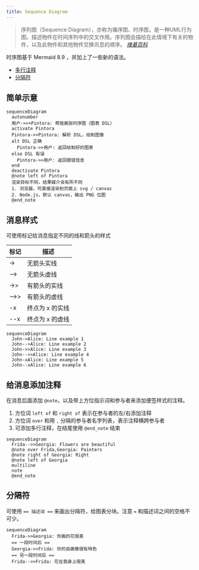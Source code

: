 ```yaml
---
title: Sequence Diagram
---
```


> 序列图（Sequence Diagram），亦称为循序图、时序图，是一种UML行为图。描述物件在时间序列中的交叉作用。序列图会描绘在此情境下有关的物件，以及此物件和其他物件交换讯息的顺序。
> <cite><a href="https://www.wikiwand.com/zh-hans/%E6%97%B6%E5%BA%8F%E5%9B%BE">维基百科</a></cite>

时序图基于 Mermaid 8.9 ，并加上了一些新的语法。

- [多行注释](#给消息添加注释)
- [分隔符](#分隔符)

## 简单示意

```pintora play
sequenceDiagram
  autonumber
  用户->>+Pintora: 帮我画张时序图（图表 DSL）
  activate Pintora
  Pintora->>Pintora: 解析 DSL，绘制图像
  alt DSL 正确
    Pintora->>用户: 返回绘制好的图表
  else DSL 有误
    Pintora->>用户: 返回报错信息
  end
  deactivate Pintora
  @note left of Pintora
  渲染目标不同，结果媒介会有所不同
  1. 浏览器，可直接渲染到页面上 svg / canvas
  2. Node.js，默认 canvas，输出 PNG 位图
  @end_note
```

## 消息样式

可使用标记给消息指定不同的线和箭头的样式

| 标记   | 描述            |
| ------ | -------         |
| ->     | 无箭头实线      |
| -->    | 无箭头虚线      |
| ->>    | 有箭头的实线    |
| -->>   | 有箭头的虚线    |
| -x     | 终点为 x 的实线 |
| --x    | 终点为 x 的虚线 |

```pintora play
sequenceDiagram
  John->Alice: Line example 1
  John-->Alice: Line example 2
  John->>Alice: Line example 3
  John-->>Alice: Line example 4
  John-xAlice: Line example 5
  John--xAlice: Line example 6
```

## 给消息添加注释

在消息后面添加 `@note`，以及带上方位指示词和参与者来添加便签样式的注释。

1. 方位词 `left of` 和 `right of` 表示在参与者的左/右添加注释
1. 方位词 `over` 和用 `,` 分隔的参与者名字列表，表示注释横跨参与者
1. 可添加多行注释，在结尾使用 `@end_note` 结束

```pintora play
sequenceDiagram
  Frida-->>Georgia: Flowers are beautiful
  @note over Frida,Georgia: Painters
  @note right of Georgia: Right
  @note left of Georgia
  multiline
  note
  @end_note
```

## 分隔符

可使用 `== 描述词 ==` 来画出分隔符，给图表分块。注意 `=` 和描述词之间的空格不可少。

```pintora play
sequenceDiagram
  Frida->>Georgia: 你画的花很美
  == 一段时间后 ==
  Georgia->>Frida: 你的自画像很有特色
  == 另一段时间后 ==
  Frida-->>Frida: 花在我身上很美
```
